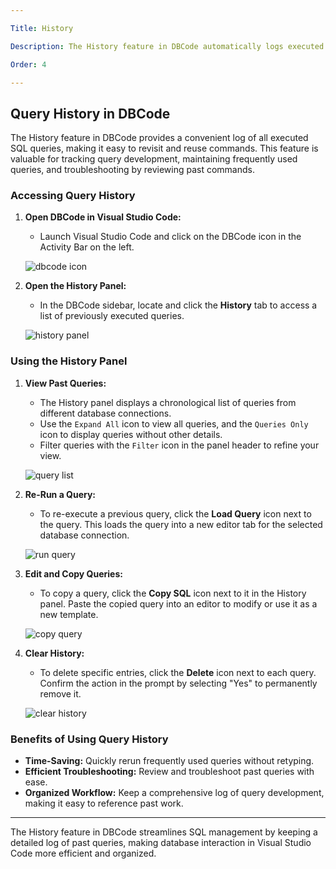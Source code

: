 ```yaml
---

Title: History

Description: The History feature in DBCode automatically logs executed SQL queries, allowing you to review, reuse, and manage past queries with ease.

Order: 4

---
```


## Query History in DBCode

The History feature in DBCode provides a convenient log of all executed SQL queries, making it easy to revisit and reuse commands. This feature is valuable for tracking query development, maintaining frequently used queries, and troubleshooting by reviewing past commands.

### Accessing Query History

1. **Open DBCode in Visual Studio Code:**
   - Launch Visual Studio Code and click on the DBCode icon in the Activity Bar on the left.

   ![dbcode icon](./dbcode-icon.png)

2. **Open the History Panel:**
   - In the DBCode sidebar, locate and click the **History** tab to access a list of previously executed queries.

   ![history panel](./history-panel.png)

### Using the History Panel

1. **View Past Queries:**
   - The History panel displays a chronological list of queries from different database connections.
   - Use the `Expand All` icon to view all queries, and the `Queries Only` icon to display queries without other details.
   - Filter queries with the `Filter` icon in the panel header to refine your view.

   ![query list](./query-list.png)

2. **Re-Run a Query:**
   - To re-execute a previous query, click the **Load Query** icon next to the query. This loads the query into a new editor tab for the selected database connection.

   ![run query](./run-query.png)

3. **Edit and Copy Queries:**
   - To copy a query, click the **Copy SQL** icon next to it in the History panel. Paste the copied query into an editor to modify or use it as a new template.

   ![copy query](./copy-query.png)

4. **Clear History:**
   - To delete specific entries, click the **Delete** icon next to each query. Confirm the action in the prompt by selecting "Yes" to permanently remove it.

   ![clear history](./clear-history.png)

### Benefits of Using Query History

- **Time-Saving:** Quickly rerun frequently used queries without retyping.
- **Efficient Troubleshooting:** Review and troubleshoot past queries with ease.
- **Organized Workflow:** Keep a comprehensive log of query development, making it easy to reference past work.

---

The History feature in DBCode streamlines SQL management by keeping a detailed log of past queries, making database interaction in Visual Studio Code more efficient and organized.